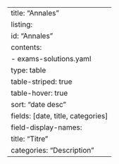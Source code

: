 ---
title: "Annales"
listing:
  id: "Annales"
  contents: 
    - exams-solutions.yaml
  type: table  
  table-striped: true
  table-hover: true
  sort: "date desc"
  fields: [date, title, categories] 
  field-display-names: 
    title: "Titre"
    categories: "Description"
---